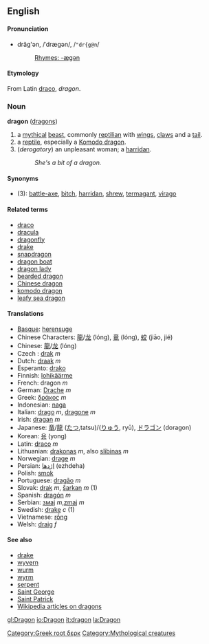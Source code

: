 {{wikipedia}}
==English==
====Pronunciation====
*drăg'ən, /ˈdrægən/, /<tt>"dr{g@n</tt>/
*:[[Rhymes:English:-ægən|Rhymes: -ægən]]

====Etymology====
From Latin [[draco]], ''dragon''.
===Noun===
[[Category:Greek root δερκ]]
[[Category:Mythological creatures]]
'''dragon''' ([[dragons]])

#a [[mythical]] [[beast]], commonly [[reptilian]] with [[wings]], [[claws]] and a [[tail]].
#a [[reptile]], especially a [[Komodo dragon]].
#(''derogatory'') an unpleasant woman; a [[harridan]].
#:''She's a bit of a dragon.''

====Synonyms====
*(3): [[battle-axe]], [[bitch]], [[harridan]], [[shrew]], [[termagant]], [[virago]]

====Related terms====
*[[draco]]
*[[dracula]]
*[[dragonfly]]
*[[drake]]
*[[snapdragon]]
*[[dragon boat]]
*[[dragon lady]]
*[[bearded dragon]]
*[[Chinese dragon]]
*[[komodo dragon]]
*[[leafy sea dragon]]

====Translations====
*[[Basque]]: [[herensuge]]
*Chinese Characters: [[龍]]/[[龙]] (lóng), [[竜]] (lóng), [[蛟]] (jiāo, jié)
*Chinese: [[龍]]/[[龙]] (lóng)
*Czech :  [[drak]] ''m''
*Dutch: [[draak]] ''m''
*Esperanto: [[drako]]
*Finnish: [[lohikäärme]]
*French: dragon ''m''
*German: [[Drache]] ''m''
*Greek: [[δράκος]] ''m''
*Indonesian: [[naga]]
*Italian: [[drago]] ''m'', [[dragone]] ''m''
*Irish: [[dragan]] ''m''
*Japanese: [[竜]]/[[龍]] ([[たつ]],tatsu)/([[りゅう]], ryū), [[ドラゴン]] (doragon)
*Korean: [[용]] (yong)
*Latin: [[draco]] ''m''
*Lithuanian: [[drakonas]] ''m'', also [[slibinas]] ''m''
*Norwegian: [[drage]] ''m''
*Persian: [[اژدها]] (ezhdeha)
*Polish: [[smok]]
*Portuguese: [[dragão]] ''m''
*Slovak: [[drak]] ''m'', [[šarkan]] ''m'' (1)
*Spanish: [[dragón]] ''m''
*Serbian:  [[змај]] ''m'',[[zmaj]] ''m''
*Swedish: [[drake]] ''c'' (1)
*Vietnamese: [[rồng]]
*Welsh: [[draig]] ''f''

====See also====
*[[drake]]
*[[wyvern]]
*[[wurm]]
*[[wyrm]]
*[[serpent]]
*[[Saint George]]
*[[Saint Patrick]]
*[[w:dragon|Wikipedia articles on dragons]]

[[gl:Dragon]]
[[io:Dragon]]
[[it:dragon]]
[[la:Dragon]]